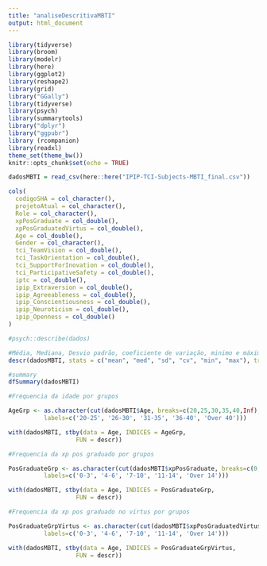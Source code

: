 ```yaml
---
title: "analiseDescritivaMBTI"
output: html_document
---
```


```r
library(tidyverse)
library(broom)
library(modelr)
library(here)
library(ggplot2)
library(reshape2)
library(grid)
library("GGally")
library(tidyverse)
library(psych)
library(summarytools)
library("dplyr")
library("ggpubr")
library (rcompanion)
library(readxl)
theme_set(theme_bw())
knitr::opts_chunk$set(echo = TRUE)


```

```r
dadosMBTI = read_csv(here::here("IPIP-TCI-Subjects-MBTI_final.csv")) 

cols(
  codigoSHA = col_character(),
  projetoAtual = col_character(),
  Role = col_character(),
  xpPosGraduate = col_double(),
  xpPosGraduatedVirtus = col_double(),
  Age = col_double(),
  Gender = col_character(),
  tci_TeamVision = col_double(),
  tci_TaskOrientation = col_double(),
  tci_SupportForInovation = col_double(),
  tci_ParticipativeSafety = col_double(),
  iptc = col_double(),
  ipip_Extraversion = col_double(),
  ipip_Agreeableness = col_double(),
  ipip_Conscientiousness = col_double(),
  ipip_Neuroticism = col_double(),
  ipip_Openness = col_double()
)

```
```r

#psych::describe(dados)

#Média, Mediana, Desvio padrão, coeficiente de variação, minimo e máximo
descr(dadosMBTI, stats = c("mean", "med", "sd", "cv", "min", "max"), transpose = TRUE)

```
```r
#summary
dfSummary(dadosMBTI)
```
```r
#Frequencia da idade por grupos

AgeGrp <- as.character(cut(dadosMBTI$Age, breaks=c(20,25,30,35,40,Inf),
          labels=c('20-25', '26-30', '31-35', '36-40', 'Over 40')))

with(dadosMBTI, stby(data = Age, INDICES = AgeGrp, 
                   FUN = descr))

```
```r
#Frequencia da xp pos graduado por grupos

PosGraduateGrp <- as.character(cut(dadosMBTI$xpPosGraduate, breaks=c(0,3,6,10,14,Inf),
          labels=c('0-3', '4-6', '7-10', '11-14', 'Over 14')))

with(dadosMBTI, stby(data = Age, INDICES = PosGraduateGrp, 
                   FUN = descr))

```
```r
#Frequencia da xp pos graduado no virtus por grupos

PosGraduateGrpVirtus <- as.character(cut(dadosMBTI$xpPosGraduatedVirtus, breaks=c(0,3,6,10,14,Inf),
          labels=c('0-3', '4-6', '7-10', '11-14', 'Over 14')))

with(dadosMBTI, stby(data = Age, INDICES = PosGraduateGrpVirtus, 
                   FUN = descr))

```
